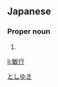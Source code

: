 ==Japanese==
{{ja-kanjitab|敏|行}}

===Proper noun===
{{ja-pos|proper|としゆき}}

# {{given name|male|lang=ja}}

[[Category:Japanese male given names|としゆき]]

[[li:敏行]]